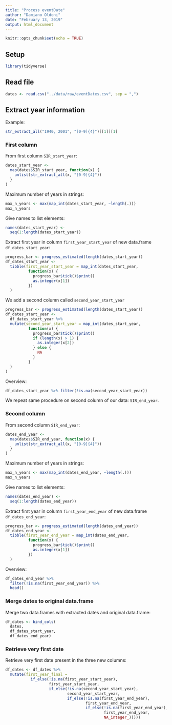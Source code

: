 ```yaml
---
title: "Process eventDate"
author: "Damiano Oldoni"
date: "February 13, 2019"
output: html_document
---
```


```r
knitr::opts_chunk$set(echo = TRUE)
```

## Setup

```r
library(tidyverse)
```


## Read file

```r
dates <- read.csv("../data/raw/eventDates.csv", sep = ",")
```

## Extract year information

Example:

```r
str_extract_all("1940, 2001", "[0-9]{4}")[[1]][1]
```


### First column

From first column `SIR_start_year`:

```r
dates_start_year <-
  map(dates$SIR_start_year, function(x) {
    unlist(str_extract_all(x, "[0-9]{4}"))
  }
)
```

Maximum number of years in strings:

```r
max_n_years <- max(map_int(dates_start_year, ~length(.)))
max_n_years
```

Give names to list elements:

```r
names(dates_start_year) <- 
  seq(1:length(dates_start_year))
```

Extract first year in column `first_year_start_year` of new data.frame `df_dates_start_year`:

```r
progress_bar <- progress_estimated(length(dates_start_year))
df_dates_start_year <-
  tibble(first_year_start_year = map_int(dates_start_year, 
          function(x) {
            progress_bar$tick()$print()
            as.integer(x[1])
          })
  )
```

We add a second column called `second_year_start_year`

```r
progress_bar <- progress_estimated(length(dates_start_year))
df_dates_start_year <-
  df_dates_start_year %>%
  mutate(second_year_start_year = map_int(dates_start_year, 
          function(x) {
            progress_bar$tick()$print()
            if (length(x) > 1) {
              as.integer(x[2])
            } else {
              NA
            }
          }
  )
)
```

Overview:

```r
df_dates_start_year %>% filter(!is.na(second_year_start_year))
```

We repeat same procedure on second column of our data: `SIR_end_year`.

### Second column

From second column `SIR_end_year`:

```r
dates_end_year <-
  map(dates$SIR_end_year, function(x) {
    unlist(str_extract_all(x, "[0-9]{4}"))
  }
)
```

Maximum number of years in strings:

```r
max_n_years <- max(map_int(dates_end_year, ~length(.)))
max_n_years
```

Give names to list elements:

```r
names(dates_end_year) <- 
  seq(1:length(dates_end_year))
```

Extract first year in column `first_year_end_year` of new data.frame `df_dates_end_year`:

```r
progress_bar <- progress_estimated(length(dates_end_year))
df_dates_end_year <-
  tibble(first_year_end_year = map_int(dates_end_year, 
          function(x) {
            progress_bar$tick()$print()
            as.integer(x[1])
          })
  )
```

Overview:

```r
df_dates_end_year %>% 
  filter(!is.na(first_year_end_year)) %>% 
  head()
```

### Merge dates to original data.frame

Merge two data.frames with extracted dates and original data.frame:

```r
df_dates <- bind_cols(
  dates,
  df_dates_start_year, 
  df_dates_end_year)
```

### Retrieve very first date

Retrieve very first date present in the three new columns:

```r
df_dates <- df_dates %>%
  mutate(first_year_final = 
           if_else(!is.na(first_year_start_year),
                   first_year_start_year,
                   if_else(!is.na(second_year_start_year),
                           second_year_start_year,
                           if_else(!is.na(first_year_end_year),
                                   first_year_end_year,
                                   if_else(!is.na(first_year_end_year),
                                           first_year_end_year,
                                           NA_integer_)))))
```

